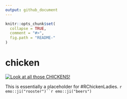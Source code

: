 ```yaml
---
output: github_document
---
```


<!-- README.md is generated from README.Rmd. Please edit that file -->

```r
knitr::opts_chunk$set(
  collapse = TRUE,
  comment = "#>",
  fig.path = "README-"
)
```

# chicken

[![Look at all those CHICKENS!](http://i.imgur.com/R6QsDRw.gif)](https://www.youtube.com/embed/F-X4SLhorvw)

This is essentially a placeholder for #RChickenLadies. `r emo::ji("rooster")``r emo::ji("beers")`
